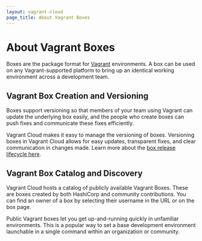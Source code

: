 ```yaml
---
layout: vagrant-cloud
page_title: About Vagrant Boxes
---
```


# About Vagrant Boxes

Boxes are the package format for [Vagrant](https://vagrantup.com) environments.
A box can be used on any Vagrant-supported platform to bring up an identical
working environment across a development team.

## Vagrant Box Creation and Versioning

Boxes support versioning so that members of your team using Vagrant can update
the underlying box easily, and the people who create boxes can push fixes and
communicate these fixes efficiently.

Vagrant Cloud makes it easy to manage the versioning of boxes. Versioning boxes in
Vagrant Cloud allows for easy updates, transparent fixes, and clear communication in
changes made. Learn more about the [box release lifecycle
here](/docs/vagrant-cloud/boxes/lifecycle).

## Vagrant Box Catalog and Discovery

Vagrant Cloud hosts a catalog of publicly available Vagrant Boxes. These are boxes
created by both HashiCorp and community contributions. You can find an owner of
a box by selecting their username in the URL or on the box page.

Public Vagrant boxes let you get up-and-running quickly in unfamiliar
environments. This is a popular way to set a base development environment
launchable in a single command within an organization or community.
